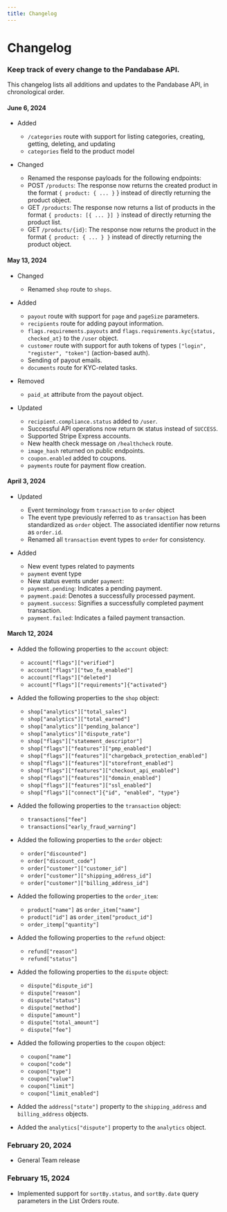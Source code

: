 ```yaml
---
title: Changelog
---
```


# Changelog

### Keep track of every change to the Pandabase API.

This changelog lists all additions and updates to the Pandabase API, in
chronological order.

#### June 6, 2024

- Added
  - `/categories` route with support for listing categories, creating, getting, deleting, and updating
  - `categories` field to the product model

- Changed
  - Renamed the response payloads for the following endpoints:
  - POST `/products`: The response now returns the created product in the format `{ product: { ... }` } instead of directly returning the product object.
  - GET `/products`: The response now returns a list of products in the format `{ products: [{ ... }] }` instead of directly returning the product list.
  - GET `/products/{id}`: The response now returns the product in the format `{ product: { ... } }` instead of directly returning the product object.

#### May 13, 2024

- Changed
  - Renamed `shop` route to `shops`.

- Added
  - `payout` route with support for `page` and `pageSize` parameters.
  - `recipients` route for adding payout information.
  - `flags.requirements.payouts` and `flags.requirements.kyc{status, checked_at}` to the `/user` object.
  - `customer` route with support for auth tokens of types `["login", "register", "token"]` (action-based auth).
  - Sending of payout emails.
  - `documents` route for KYC-related tasks.

- Removed
  - `paid_at` attribute from the payout object.

- Updated
  - `recipient.compliance.status` added to `/user`.
  - Successful API operations now return `OK` status instead of `SUCCESS`.
  - Supported Stripe Express accounts.
  - New health check message on `/healthcheck` route.
  - `image_hash` returned on public endpoints.
  - `coupon.enabled` added to coupons.
  - `payments` route for payment flow creation.


#### April 3, 2024

- Updated
  - Event terminology from `transaction` to `order` object
  - The event type previously referred to as `transaction` has been standardized as `order` object. The associated identifier now returns as `order.id`.
  - Renamed all `transaction` event types to `order` for consistency.

- Added
  - New event types related to payments
  - `payment` event type
  - New status events under `payment`:
  - `payment.pending`: Indicates a pending payment.
  - `payment.paid`: Denotes a successfully processed payment.
  - `payment.success`: Signifies a successfully completed payment transaction.
  - `payment.failed`: Indicates a failed payment transaction.

#### March 12, 2024

- Added the following properties to the `account` object:

  - `account["flags"]["verified"]`
  - `account["flags"]["two_fa_enabled"]`
  - `account["flags"]["deleted"]`
  - `account["flags"]["requirements"]{"activated"}`

- Added the following properties to the `shop` object:

  - `shop["analytics"]["total_sales"]`
  - `shop["analytics"]["total_earned"]`
  - `shop["analytics"]["pending_balance"]`
  - `shop["analytics"]["dispute_rate"]`
  - `shop["flags"]["statement_descriptor"]`
  - `shop["flags"]["features"]["pmp_enabled"]`
  - `shop["flags"]["features"]["chargeback_protection_enabled"]`
  - `shop["flags"]["features"]["storefront_enabled"]`
  - `shop["flags"]["features"]["checkout_api_enabled"]`
  - `shop["flags"]["features"]["domain_enabled"]`
  - `shop["flags"]["features"]["ssl_enabled"]`
  - `shop["flags"]["connect"]{"id", "enabled", "type"}`

- Added the following properties to the `transaction` object:

  - `transactions["fee"]`
  - `transactions["early_fraud_warning"]`

- Added the following properties to the `order` object:

  - `order["discounted"]`
  - `order["discount_code"]`
  - `order["customer"]["customer_id"]`
  - `order["customer"]["shipping_address_id"]`
  - `order["customer"]["billing_address_id"]`

- Added the following properties to the `order_item`:

  - `product["name"]` as `order_item["name"]`
  - `product["id"]` as `order_item["product_id"]`
  - `order_itemp["quantity"]`

- Added the following properties to the `refund` object:

  - `refund["reason"]`
  - `refund["status"]`

- Added the following properties to the `dispute` object:

  - `dispute["dispute_id"]`
  - `dispute["reason"]`
  - `dispute["status"]`
  - `dispute["method"]`
  - `dispute["amount"]`
  - `dispute["total_amount"]`
  - `dispute["fee"]`

- Added the following properties to the `coupon` object:

  - `coupon["name"]`
  - `coupon["code"]`
  - `coupon["type"]`
  - `coupon["value"]`
  - `coupon["limit"]`
  - `coupon["limit_enabled"]`

- Added the `address["state"]` property to the `shipping_address` and
  `billing_address` objects.

- Added the `analytics["dispute"]` property to the `analytics` object.

### February 20, 2024
- General Team release

### February 15, 2024
- Implemented support for `sortBy.status`, and `sortBy.date` query parameters in the List Orders route.